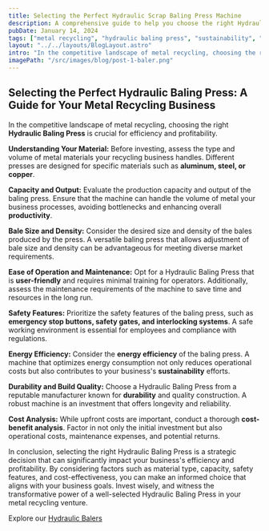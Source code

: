 ```yaml
---
title: Selecting the Perfect Hydraulic Scrap Baling Press Machine
description: A comprehensive guide to help you choose the right Hydraulic Baling Press for your metal recycling business, maximizing efficiency and profits.
pubDate: January 14, 2024
tags: ["metal recycling", "hydraulic baling press", "sustainability", "business efficiency", "recycling"]
layout: "../../layouts/BlogLayout.astro"
intro: "In the competitive landscape of metal recycling, choosing the right Hydraulic Baling Press is crucial for efficiency and profitability"
imagePath: "/src/images/blog/post-1-baler.png"
---
```


## Selecting the Perfect Hydraulic Baling Press: A Guide for Your Metal Recycling Business

In the competitive landscape of metal recycling, choosing the right **Hydraulic Baling Press** is crucial for efficiency and profitability.

**Understanding Your Material:**
Before investing, assess the type and volume of metal materials your recycling business handles. Different presses are designed for specific materials such as **aluminum, steel, or copper**.

**Capacity and Output:**
Evaluate the production capacity and output of the baling press. Ensure that the machine can handle the volume of metal your business processes, avoiding bottlenecks and enhancing overall **productivity**.

**Bale Size and Density:**
Consider the desired size and density of the bales produced by the press. A versatile baling press that allows adjustment of bale size and density can be advantageous for meeting diverse market requirements.

**Ease of Operation and Maintenance:**
Opt for a Hydraulic Baling Press that is **user-friendly** and requires minimal training for operators. Additionally, assess the maintenance requirements of the machine to save time and resources in the long run.

**Safety Features:**
Prioritize the safety features of the baling press, such as **emergency stop buttons, safety gates, and interlocking systems**. A safe working environment is essential for employees and compliance with regulations.

**Energy Efficiency:**
Consider the **energy efficiency** of the baling press. A machine that optimizes energy consumption not only reduces operational costs but also contributes to your business's **sustainability** efforts.

**Durability and Build Quality:**
Choose a Hydraulic Baling Press from a reputable manufacturer known for **durability** and quality construction. A robust machine is an investment that offers longevity and reliability.

**Cost Analysis:**
While upfront costs are important, conduct a thorough **cost-benefit analysis**. Factor in not only the initial investment but also operational costs, maintenance expenses, and potential returns.

In conclusion, selecting the right Hydraulic Baling Press is a strategic decision that can significantly impact your business's efficiency and profitability. By considering factors such as material type, capacity, safety features, and cost-effectiveness, you can make an informed choice that aligns with your business goals. Invest wisely, and witness the transformative power of a well-selected Hydraulic Baling Press in your metal recycling venture.

Explore our [Hydraulic Balers](https://www.jainhydraulics.com/products/balers/)
